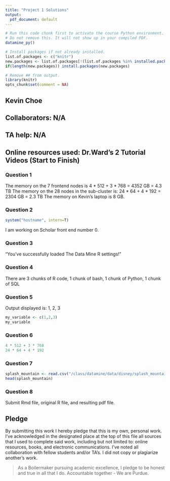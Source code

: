 ```yaml
---
title: "Project 1 Solutions"
output:
  pdf_document: default
---
```


```r
# Run this code chunk first to activate the course Python environment.
# Do not remove this. It will not show up in your compiled PDF.
datamine_py()

# Install packages if not already installed.
list.of.packages <- c("knitr")
new.packages <- list.of.packages[!(list.of.packages %in% installed.packages()[,"Package"])]
if(length(new.packages)) install.packages(new.packages)

# Remove ## from output.
library(knitr)
opts_chunk$set(comment = NA)
```

## Kevin Choe

## Collaborators: N/A
## TA help: N/A
## Online resources used: Dr.Ward's 2 Tutorial Videos (Start to Finish)

### Question 1

The memory on the 7 frontend nodes is 4 * 512 + 3 * 768 = 4352 GB = 4.3 TB
The memory on the 28 nodes in the sub-cluster is: 24 * 64 + 4 * 192 = 2304 GB = 2.3 TB
The memory on Kevin's laptop is 8 GB.

### Question 2

```r
system("hostname", intern=T)
```
I am working on Scholar front end number 0.

### Question 3

"You've successfully loaded The Data Mine R settings!"

### Question 4 

There are 3 chunks of R code, 1 chunk of bash, 1 chunk of Python, 1 chunk of SQL

### Question 5

Output displayed is: 1, 2, 3
```r
my_variable <- c(1,2,3)
my_variable
```

### Question 6

```r
4 * 512 + 3 * 768
24 * 64 + 4 * 192
```

### Question 7 

```r
splash_mountain <- read.csv("/class/datamine/data/disney/splash_mountain.csv")
head(splash_mountain)
```

### Question 8

Submit Rmd file, original R file, and resulting pdf file.

## Pledge

By submitting this work I hereby pledge that this is my own, personal work. I've acknowledged in the designated place at the top of this file all sources that I used to complete said work, including but not limited to: online resources, books, and electronic communications. I've noted all collaboration with fellow students and/or TA's. I did not copy or plagiarize another's work.

> As a Boilermaker pursuing academic excellence, I pledge to be honest and true in all that I do. Accountable together - We are Purdue.
